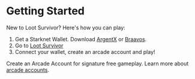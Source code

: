 # Getting Started

New to Loot Survivor? Here's how you can play:

1. Get a Starknet Wallet. Download [ArgentX](https://www.argent.xyz/argent-x/) or [Braavos](https://braavos.app/).
2. Go to [Loot Survivor](https://goerli-survivor.realms.world/)
3. Connect your wallet, create an arcade account and play!

Create an Arcade Account for signature free gameplay. Learn more about [arcade accounts](/arcadeaccounts).
